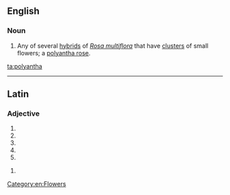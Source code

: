 ==English==

===Noun===
{{en-noun}}

# {{qualifier|botany}} Any of several [[hybrid]]s of ''[[Rosa multiflora]]'' that have [[cluster]]s of small flowers; a [[polyantha rose]].

[[Category:en:Flowers]]

[[ta:polyantha]]

----
==Latin==

===Adjective===
{{la-adj-form|polyantha}}

# {{inflection of|polyanthus|polyanthus|nom|f|s|lang=la}}
# {{inflection of|polyanthus|polyanthus|nom|n|p|lang=la}}
# {{inflection of|polyanthus|polyanthus|acc|n|p|lang=la}}
# {{inflection of|polyanthus|polyanthus|voc|f|s|lang=la}}
# {{inflection of|polyanthus|polyanthus|voc|n|p|lang=la}}

{{la-adj-form|polyanthā}}

# {{inflection of|polyanthus|polyanthus|abl|f|s|lang=la}}
{{rfc-auto}}